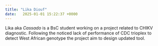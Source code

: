 ```yaml
---
title: "Lika Diouf"
date:   2025-01-01 15:22:37 +0000
---
```




Lika aka *Cassado* is a BsC student working on a project related to CHIKV diagnostic.
Following the noticed lack of performance of CDC trioplex to detect West African genotype the project aim to design updated tool.













